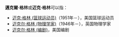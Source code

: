 '''邁克爾·格林'''或'''迈克·格林'''可以指：

*[[迈克·格林_(篮球运动员)|迈克·格林 (篮球运动员)]]（1951年－），美国篮球运动员
*[[迈克尔·格林_(物理学家)|迈克尔·格林 (物理学家)]]（1946年－），英国物理学家
*[[迈克尔·格林_(编剧)|迈克尔·格林 (编剧)]]，美国编剧

{{Disambiguation|Cat=五字人名译名消歧义}}